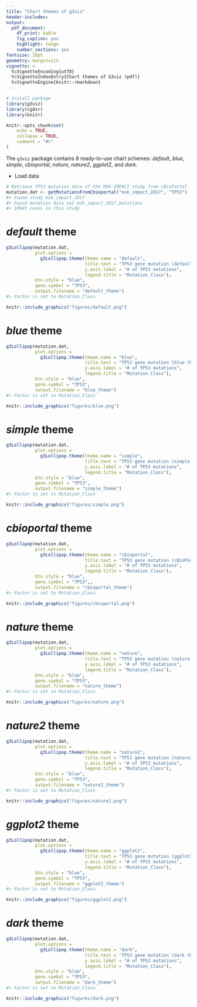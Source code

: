 ```yaml
---
title: "Chart themes of g3viz"
header-includes:
output:
  pdf_document:
    df_print: kable
    fig_caption: yes
    highlight: tango
    number_sections: yes
fontsize: 10pt
geometry: margin=1in
vignette: >
  %\VignetteEncoding{utf8}
  %\VignetteIndexEntry{Chart themes of G3viz (pdf)}
  %\VignetteEngine{knitr::rmarkdown}
---
```


```r
# install package
library(g3viz)
library(cgdsr)
library(knitr)
```


```r
knitr::opts_chunk$set(
	echo = TRUE,
	collapse = TRUE,
	comment = "#>"
)
```

The `g3viz` package contains 8 ready-to-use chart schemes: *default*, *blue*, *simple*, *cbioportal*, *nature*, *nature2*, *ggplot2*, and *dark*.

* Load data

```r
# Retrieve TP53 mutation data of the MSK-IMPACT study from cBioPortal
mutation.dat <- getMutationsFromCbioportal("msk_impact_2017", "TP53")
#> Found study msk_impact_2017
#> Found mutation data set msk_impact_2017_mutations
#> 10945 cases in this study
```

# *default* theme
```r
g3Lollipop(mutation.dat,
           plot.options = 
             g3Lollipop.theme(theme.name = "default",
                              title.text = "TP53 gene mutation (default theme)",
                              y.axis.label = "# of TP53 mutations",
                              legend.title = "Mutation_Class"),
           btn.style = "blue",
           gene.symbol = "TP53",
           output.filename = "default_theme")
#> Factor is set to Mutation_Class
```

```r
knitr::include_graphics("figures/default.png")
```

# *blue* theme
```r
g3Lollipop(mutation.dat,
           plot.options =
             g3Lollipop.theme(theme.name = "blue",
                              title.text = "TP53 gene mutation (blue theme)",
                              y.axis.label = "# of TP53 mutations",
                              legend.title = "Mutation_Class"),
           btn.style = "blue",
           gene.symbol = "TP53",
           output.filename = "blue_theme")
#> Factor is set to Mutation_Class
```

```r
knitr::include_graphics("figures/blue.png")
```

# *simple* theme
```r
g3Lollipop(mutation.dat,
           plot.options =
             g3Lollipop.theme(theme.name = "simple",
                              title.text = "TP53 gene mutation (simple theme)",
                              y.axis.label = "# of TP53 mutations",
                              legend.title = "Mutation_Class"),
           btn.style = "blue",
           gene.symbol = "TP53",
           output.filename = "simple_theme")
#> Factor is set to Mutation_Class
```


```r
knitr::include_graphics("figures/simple.png")
```

# *cbioportal* theme
```r
g3Lollipop(mutation.dat,
           plot.options =
             g3Lollipop.theme(theme.name = "cbioportal",
                              title.text = "TP53 gene mutation (cBioPortal theme)",
                              y.axis.label = "# of TP53 mutations",
                              legend.title = "Mutation_Class"),
           btn.style = "blue",
           gene.symbol = "TP53",,
           output.filename = "cbioportal_theme")
#> Factor is set to Mutation_Class
```

```r
knitr::include_graphics("figures/cbioportal.png")
```


# *nature* theme
```r
g3Lollipop(mutation.dat,
           plot.options =
             g3Lollipop.theme(theme.name = "nature",
                              title.text = "TP53 gene mutation (nature theme)",
                              y.axis.label = "# of TP53 mutations",
                              legend.title = "Mutation_Class"),
           btn.style = "blue",
           gene.symbol = "TP53",
           output.filename = "nature_theme")
#> Factor is set to Mutation_Class
```


```r
knitr::include_graphics("figures/nature.png")
```


# *nature2* theme
```r
g3Lollipop(mutation.dat,
           plot.options =
             g3Lollipop.theme(theme.name = "nature2",
                              title.text = "TP53 gene mutation (nature2 theme)",
                              y.axis.label = "# of TP53 mutations",
                              legend.title = "Mutation_Class"),
           btn.style = "blue",
           gene.symbol = "TP53",
           output.filename = "nature2_theme")
#> Factor is set to Mutation_Class
```



```r
knitr::include_graphics("figures/nature2.png")
```


# *ggplot2* theme
```r
g3Lollipop(mutation.dat,
           plot.options =
             g3Lollipop.theme(theme.name = "ggplot2",
                              title.text = "TP53 gene mutation (ggplot2 theme)",
                              y.axis.label = "# of TP53 mutations",
                              legend.title = "Mutation_Class"),
           btn.style = "blue",
           gene.symbol = "TP53",
           output.filename = "ggplot2_theme")
#> Factor is set to Mutation_Class
```



```r
knitr::include_graphics("figures/ggplot2.png")
```


# *dark* theme
```r
g3Lollipop(mutation.dat,
           plot.options =
             g3Lollipop.theme(theme.name = "dark",
                              title.text = "TP53 gene mutation (dark theme)",
                              y.axis.label = "# of TP53 mutations",
                              legend.title = "Mutation_Class"),
           btn.style = "blue",
           gene.symbol = "TP53",
           output.filename = "dark_theme")
#> Factor is set to Mutation_Class
```



```r
knitr::include_graphics("figures/dark.png")
```
